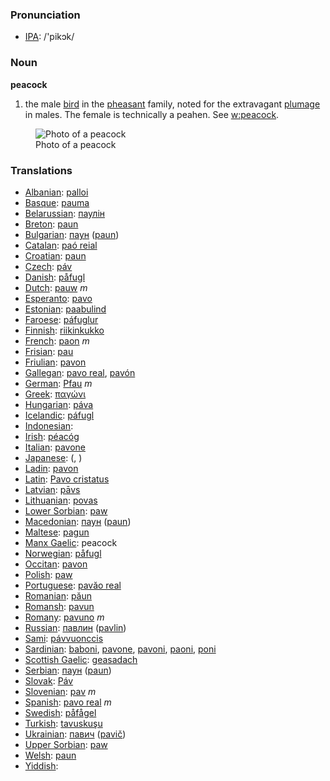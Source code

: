 === Pronunciation ===
*[[w:IPA|IPA]]: /'pikɔk/

=== Noun ===

'''peacock'''

# the male [[bird]] in the [[pheasant]] family, noted for the extravagant [[plumage]] in males. The female is technically a peahen. See [[w:peacock]].

[[Image:peacock_small.jpg|Photo of a peacock]]

=== Translations ===

*[[Albanian]]: [[palloi]]
*[[Basque]]: [[pauma]]
*[[Belarussian]]: [[паулін]]
*[[Breton]]: [[paun]]
*[[Bulgarian]]: [[паун]] ([[paun]])
*[[Catalan]]: [[paó reial]]
*[[Croatian]]: [[paun]]
*[[Czech]]: [[páv]]
*[[Danish]]: [[påfugl]]
*[[Dutch]]: [[pauw]] ''m''
*[[Esperanto]]: [[pavo]]
*[[Estonian]]: [[paabulind]]
*[[Faroese]]: [[páfuglur]]
*[[Finnish]]: [[riikinkukko]]
*[[French]]: [[paon]] ''m''
*[[Frisian]]: [[pau]]
*[[Friulian]]: [[pavon]]
*[[Gallegan]]: [[pavo real]], [[pavón]]
*[[German]]: [[Pfau]] ''m''
*[[Greek]]: [[παγώνι]] '' ''
*[[Hungarian]]: [[páva]]
*[[Icelandic]]: [[páfugl]]
*[[Indonesian]]: [[]]
*[[Irish]]: [[péacóg]]
*[[Italian]]: [[pavone]] '' ''
*[[Japanese]]: [[]] ([[]], )
*[[Ladin]]: [[pavon]]
*[[Latin]]: [[Pavo cristatus]] '' ''
*[[Latvian]]: [[pāvs]]
*[[Lithuanian]]: [[povas]]
*[[Lower Sorbian]]: [[paw]]
*[[Macedonian]]: [[паун]] ([[paun]])
*[[Maltese]]: [[pagun]]
*[[Manx Gaelic]]: peacock
*[[Norwegian]]: [[påfugl]]
*[[Occitan]]: [[pavon]]
*[[Polish]]: [[paw]] '' ''
*[[Portuguese]]: [[pavăo real]]
*[[Romanian]]: [[păun]]
*[[Romansh]]: [[pavun]]
*[[Romany]]: [[pavuno]] ''m''
*[[Russian]]: [[павлин]] ([[pavlin]]) '' ''
*[[Sami]]: [[pávvuonccis]]
*[[Sardinian]]: [[baboni]], [[pavone]], [[pavoni]], [[paoni]], [[poni]]
*[[Scottish Gaelic]]: [[geasadach]]
*[[Serbian]]: [[паун]] ([[paun]])
*[[Slovak]]: [[Páv]]
*[[Slovenian]]: [[pav]] ''m''
*[[Spanish]]: [[pavo real]] ''m''
*[[Swedish]]: [[påfågel]]
*[[Turkish]]: [[tavuskuşu]]
*[[Ukrainian]]: [[павич]] ([[pavič]])
*[[Upper Sorbian]]: [[paw]]
*[[Welsh]]: [[paun]]
*[[Yiddish]]: [[]]